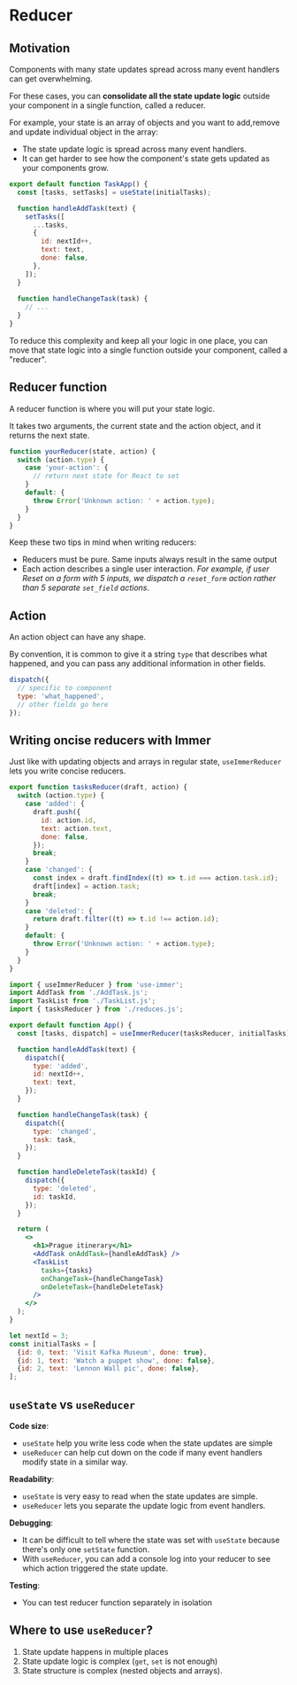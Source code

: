 # Reducer 

## Motivation

Components with many state updates spread across many event handlers can get overwhelming.

For these cases, you can **consolidate all the state update logic** outside your component in a single function, called a reducer.

For example, your state is an array of objects and you want to add,remove and update individual object in the array:
- The state update logic is spread across many event handlers.
- It can get harder to see how the component's state gets updated as your components grow.

```js
export default function TaskApp() {
  const [tasks, setTasks] = useState(initialTasks);

  function handleAddTask(text) {
    setTasks([
      ...tasks,
      {
        id: nextId++,
        text: text,
        done: false,
      },
    ]);
  }
  
  function handleChangeTask(task) {
    // ...
  }
}
```

To reduce this complexity and keep all your logic in one place, you can move that state logic into a single function outside your component, called a "reducer".


## Reducer function 

A reducer function is where you will put your state logic.

It takes two arguments, the current state and the action object, and it returns the next state.

```js
function yourReducer(state, action) {
  switch (action.type) {
    case 'your-action': {
      // return next state for React to set
    }
    default: {
      throw Error('Unknown action: ' + action.type);
    }
  }
}
```

Keep these two tips in mind when writing reducers:
- Reducers must be pure. Same inputs always result in the same output
- Each action describes a single user interaction. _For example, if user Reset on a form with 5 inputs, we dispatch a `reset_form` action rather than 5 separate `set_field` actions_.


## Action

An action object can have any shape.

By convention, it is common to give it a string `type` that describes what happened, and you can pass any additional information in other fields.

```js
dispatch({
  // specific to component
  type: 'what_happened',
  // other fields go here
});
```


## Writing oncise reducers with Immer 

Just like with updating objects and arrays in regular state,  `useImmerReducer` lets you write concise reducers.

```js title="reduces.js"
export function tasksReducer(draft, action) {
  switch (action.type) {
    case 'added': {
      draft.push({
        id: action.id,
        text: action.text,
        done: false,
      });
      break;
    }
    case 'changed': {
      const index = draft.findIndex((t) => t.id === action.task.id);
      draft[index] = action.task;
      break;
    }
    case 'deleted': {
      return draft.filter((t) => t.id !== action.id);
    }
    default: {
      throw Error('Unknown action: ' + action.type);
    }
  }
}
```

```jsx title="App.js"
import { useImmerReducer } from 'use-immer';
import AddTask from './AddTask.js';
import TaskList from './TaskList.js';
import { tasksReducer } from './reduces.js';

export default function App() {
  const [tasks, dispatch] = useImmerReducer(tasksReducer, initialTasks);

  function handleAddTask(text) {
    dispatch({
      type: 'added',
      id: nextId++,
      text: text,
    });
  }

  function handleChangeTask(task) {
    dispatch({
      type: 'changed',
      task: task,
    });
  }

  function handleDeleteTask(taskId) {
    dispatch({
      type: 'deleted',
      id: taskId,
    });
  }

  return (
    <>
      <h1>Prague itinerary</h1>
      <AddTask onAddTask={handleAddTask} />
      <TaskList
        tasks={tasks}
        onChangeTask={handleChangeTask}
        onDeleteTask={handleDeleteTask}
      />
    </>
  );
}

let nextId = 3;
const initialTasks = [
  {id: 0, text: 'Visit Kafka Museum', done: true},
  {id: 1, text: 'Watch a puppet show', done: false},
  {id: 2, text: 'Lennon Wall pic', done: false},
];
```


## `useState` vs `useReducer`

**Code size**:
- `useState` help you write less code when the state updates are simple
- `useReducer` can help cut down on the code if many event handlers modify state in a similar way.

**Readability**:
- `useState` is very easy to read when the state updates are simple.
- `useReducer` lets you separate the update logic from event handlers.

**Debugging**:
- It can be difficult to tell where the state was set with `useState` because there's only one `setState` function.
- With `useReducer`, you can add a console log into your reducer to see which action triggered the state update.

**Testing**:
- You can test reducer function separately in isolation


## Where to use `useReducer`?

1. State update happens in multiple places
2. State update logic is complex (`get`, `set` is not enough)
3. State structure is complex (nested objects and arrays).
